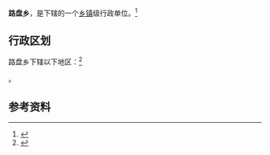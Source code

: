 {{中国乡级行政区|62/29/21/223/000}}

'''路盘乡'''，是{{PRC admin/fullname|62/29/21/223/000|3}}下辖的一个[[乡镇|乡镇]]级行政单位。<ref>{{PRC admin/ref sgc|{{PRC admin/parent|62/29/21/223/000}}}}</ref>

== 行政区划 ==

路盘乡下辖以下地区：<ref>{{PRC admin/ref sgc|62/29/21/223/000}}</ref>

{{PRC admin/children|62/29/21/223/000}}。

== 参考资料 ==

{{reflist}}

{{行政区划小作品}}
{{PRC admin/navcat|62/29/21/223/000}}